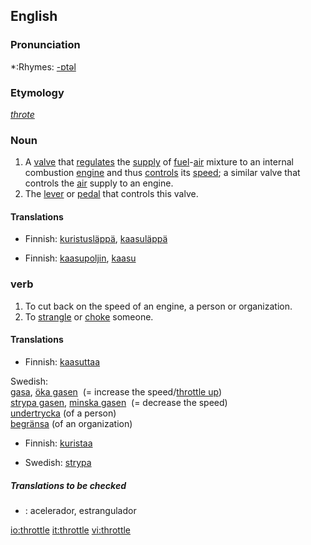{{wikipedia|dab=throttle (disambiguation)|throttle}}
==English==

===Pronunciation===
*:Rhymes: [[Rhymes:English:-ɒtəl|-ɒtəl]]

===Etymology===
{{ME.}} ''[[throte]]''

===Noun===
{{wikipedia}}
{{en-noun}}

# A [[valve]] that [[regulate]]s the [[supply]] of [[fuel]]-[[air]] mixture to an internal combustion [[engine]] and thus [[control]]s its [[speed]]; a similar valve that controls the [[air]] supply to an engine.
# The [[lever]] or [[pedal]] that controls this valve.

====Translations====
{{trans-top|a valve}}
*Finnish: [[kuristusläppä]], [[kaasuläppä]]
{{trans-mid}}
{{trans-bottom}}

{{trans-top|the lever or pedal that controls this valve}}
*Finnish: [[kaasupoljin]], [[kaasu]]
{{trans-mid}}
{{trans-bottom}}

===verb===

# To cut back on the speed of an engine, a person or organization.
# To [[strangle]] or [[choke]] someone.

====Translations====
{{trans-top|to cut back speed}}
*Finnish: [[kaasuttaa]]
{{trans-mid}}
Swedish: <br>[[gasa]], [[öka gasen]] &nbsp;(= increase the speed/[[throttle up]]) <br />[[strypa gasen]], [[minska gasen]] &nbsp;(= decrease the speed)<br />[[undertrycka]] (of a person)<br />[[begränsa]] (of an organization)
{{trans-bottom}}

{{trans-top|to strangle someone}}
*Finnish: [[kuristaa]]
{{trans-mid}}
*Swedish: [[strypa]]
{{trans-bottom}}

=====Translations to be checked=====
{{checktrans}}
*{{ttbc|Spanish}}: acelerador, estrangulador

[[io:throttle]]
[[it:throttle]]
[[vi:throttle]]